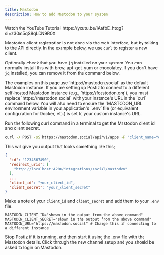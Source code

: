 ```yaml
---
title: Mastodon
description: How to add Mastodon to your system
---
```



<NeverShare />

<Callout>
Watch the YouTube Tutorial:
https://youtu.be/IAnfbE_htqg?si=z30m5qS8qLDN9R0X
</Callout>

Mastodon client registration is not done via the web interface, but by talking to the API directly. In the example below, we use `curl` to register a new client.

Optionally check that you have `jq` installed on your system. You can normally install this with brew, apt-get, yum or chocolatey. If you don't have `jq` installed, you can remove it from the command below.

<OAuth2Redirect provider = "mastodon" />

<Callout type="info">
The examples on this page use `https://mastodon.social` as the default Mastodon instance. If you are setting up Postiz to connect to a different self-hosted Mastodon instance (e.g., `https://fosstodon.org`), you must replace `https://mastodon.social` with your instance's URL in the `curl` command below. You will also need to ensure the `MASTODON_URL` environment variable in your application's `.env` file (or equivalent configuration for Docker, etc.) is set to your custom instance's URL.
</Callout>

Run the following curl command in a terminal to get the Mastodon client id and client secret.

```bash
curl -X POST -sS https://mastodon.social/api/v1/apps -F "client_name=YourAppName" -F "redirect_uris=http://localhost:4200/integrations/social/mastodon" -F "scopes=write:statuses write:media profile" | jq
```

This will give you output that looks something like this;

```json
{
  "id": "1234567890",
  "redirect_uris": [
    "http://localhost:4200/integrations/social/mastodon"
  ],
  ...
  "client_id": "your_client_id",
  "client_secret": "your_client_secret"
}
```

Make a note of your `client_id` and `client_secret` and add them to your `.env` file.

```env
MASTODON_CLIENT_ID="shown in the output from the above command"
MASTODON_CLIENT_SECRET="shown in the output from the above command"
MASTODON_URL="https://mastodon.social" # Change this if connecting to a different instance
```

Stop Postiz if it is running, and then start it using the .env file with the Mastodon details. Click through the new channel setup and you should be asked to login on Mastodon.
